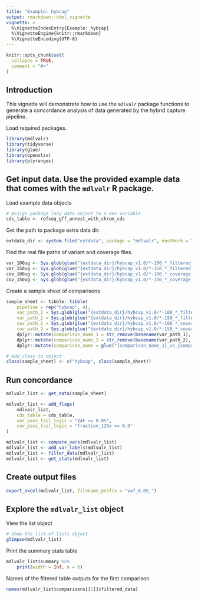 ```yaml
---
title: "Example: hybcap"
output: rmarkdown::html_vignette
vignette: >
  %\VignetteIndexEntry{Example: hybcap}
  %\VignetteEngine{knitr::rmarkdown}
  %\VignetteEncoding{UTF-8}
---
```


```r
knitr::opts_chunk$set(
  collapse = TRUE,
  comment = "#>"
)
```



## Introduction


This vignette will demonstrate how to use the `mdlvalr` package functions to generate a concordance analysis of data generated by the hybrid capture pipeline.



Load required packages.

```r
library(mdlvalr)
library(tidyverse)
library(glue)
library(openxlsx)
library(plyranges)
```


## Get input data. Use the provided example data that comes with the `mdlvalr` R package. 

Load example data objects


```r
# Assign package lazy data object to a env variable
cds_table <- refseq_gff_unnest_with_chrom_cds
```

Get the path to package extra data dir.

```r
extdata_dir <- system.file("extdata", package = "mdlvalr", mustWork = TRUE)
```

Find the real file paths of variant and coverage files.


```r
var_100ug <- Sys.glob(glue("{extdata_dir}/hybcap_v1.0/*-100_*_filtered_integrated_variant_output_summary.xlsx"))
var_150ug <- Sys.glob(glue("{extdata_dir}/hybcap_v1.0/*-150_*_filtered_integrated_variant_output_summary.xlsx"))
cov_100ug <- Sys.glob(glue("{extdata_dir}/hybcap_v1.0/*-100_*_coverage_summary.xlsx"))
cov_150ug <- Sys.glob(glue("{extdata_dir}/hybcap_v1.0/*-150_*_coverage_summary.xlsx"))
```


Create a sample sheet of comparisons


```r
sample_sheet <- tibble::tibble(
    pipeline = rep("hybcap", 4),
    var_path_1 = Sys.glob(glue("{extdata_dir}/hybcap_v1.0/*-100_*_filtered_integrated_variant_output_summary.xlsx")),
    var_path_2 = Sys.glob(glue("{extdata_dir}/hybcap_v1.0/*-150_*_filtered_integrated_variant_output_summary.xlsx")),
    cov_path_1 = Sys.glob(glue("{extdata_dir}/hybcap_v1.0/*-100_*_coverage_summary.xlsx")),
    cov_path_2 = Sys.glob(glue("{extdata_dir}/hybcap_v1.0/*-150_*_coverage_summary.xlsx"))) %>%
    dplyr::mutate(comparison_name_1 = str_remove(basename(var_path_1), "_.*$")) %>%
    dplyr::mutate(comparison_name_2 = str_remove(basename(var_path_2), "_.*$")) %>%
    dplyr::mutate(comparison_name = glue("{comparison_name_1}_vs_{comparison_name_2}"))

# Add class to object
class(sample_sheet) <- c("hybcap", class(sample_sheet))
```






## Run concordance

```r
mdlvalr_list <- get_data(sample_sheet)

mdlvalr_list <- add_flags(
    mdlvalr_list,
    cds_table = cds_table,
    var_pass_fail_logic = "VAF >= 0.05",
    cov_pass_fail_logic = "fraction_125x >= 0.9"
)

mdlvalr_list <- compare_vars(mdlvalr_list)
mdlvalr_list <- add_var_labels(mdlvalr_list)
mdlvalr_list <- filter_data(mdlvalr_list)
mdlvalr_list <- get_stats(mdlvalr_list)
```




## Create output files


```r
export_excel(mdlvalr_list, filename_prefix = "vaf_0.05_")
```





## Explore the `mdlvalr_list` object

View the list object

```r
# Show the list-of-lists object
glimpse(mdlvalr_list)
```



Print the summary stats table

```r
mdlvalr_list$summary %>%
    print(width = Inf, n = 6)
```

Names of the filtered table outputs for the first comparison

```r
names(mdlvalr_list$comparisons[[1]]$filtered_data)
```



